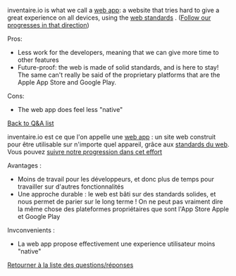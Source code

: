 <!-- LANG:EN, title="Why is there no app?"-->

inventaire.io is what we call a [https://tools.wmflabs.org/hub/Q189210 web app]: a website that tries hard to give a great experience on all devices, using the [https://tools.wmflabs.org/hub/Q1153289 web standards] . ([https://github.com/inventaire/inventaire-client/issues/91 Follow our progresses in that direction])

Pros:

* Less work for the developers, meaning that we can give more time to other features
* Future-proof: the web is made of solid standards, and is here to stay! The same can't really be said of the proprietary platforms that are the Apple App Store and Google Play.

Cons:

* The web app does feel less &quot;native&quot;

[[Frequently_Asked_Questions|Back to Q&amp;A list]]

<!-- LANG:FR, title="Pourquoi n'y a-t-il pas d'app ?"-->

inventaire.io est ce que l'on appelle une [https://tools.wmflabs.org/hub/Q189210 web app] : un site web construit pour être utilisable sur n'importe quel appareil, grâce aux [https://tools.wmflabs.org/hub/Q1153289 standards du web]. Vous pouvez [https://github.com/inventaire/inventaire-client/issues/91 suivre notre progression dans cet effort]

Avantages :

* Moins de travail pour les développeurs, et donc plus de temps pour travailler sur d'autres fonctionnalités
* Une approche durable : le web est bâti sur des standards solides, et nous permet de parier sur le long terme ! On ne peut pas vraiment dire la même chose des plateformes propriétaires que sont l'App Store Apple et Google Play

Invconvenients :

* La web app propose effectivement une experience utilisateur moins &quot;native&quot;

[[Frequently_Asked_Questions|Retourner à la liste des questions/réponses]]

